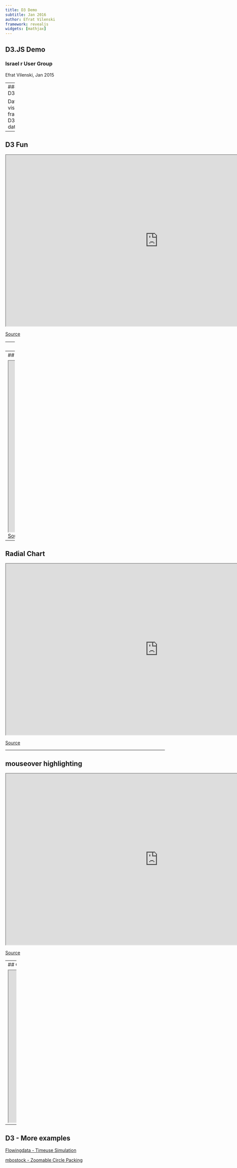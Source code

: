 ```yaml
---
title: D3 Demo
subtitle: Jan 2016
author: Efrat Vilenski
framework: revealjs
widgets: [mathjax]
---
```

<style>iframe{background-color: white}</style> 
## D3.JS Demo
### Israel r User Group

Efrat Vilenski, Jan 2015

---
### About D3

Data visualization framework.
<br/>
D3 bring data to life.


---
 
## D3 Fun 
 
<iframe src="http://bl.ocks.org/mbostock/raw/3231298/" width="960px" height="540px" scrolling="No"></iframe>
<a class="Link1" href="http://bl.ocks.org/mbostock/3231298/" target="_blank">Source</a>


---
### The basics

<a class="Link1" href="http://blog.visual.ly/creating-animations-and-transitions-with-d3-js/" target="_blank">Animations and Transitions</a>
<br/>
Many tutorials & Examples available.


---
## Interactive drill 
 
<iframe src="http://bl.ocks.org/timelyportfolio/raw/862dcabf010da04b9b5b/" width="1200px" height="540px" scrolling="No"></iframe>
<a class="Link1" href="http://bl.ocks.org/timelyportfolio/862dcabf010da04b9b5b/" target="_blank">Source</a>

---
## Radial Chart 
 
<iframe src="http://bl.ocks.org/emeeks/raw/2fffa9abe50ac97603c7/" width="960px" height="540px" scrolling="No"></iframe>
<a class="Link1" href="http://bl.ocks.org/emeeks/2fffa9abe50ac97603c7/" target="_blank">Source</a>



---
 
## mouseover highlighting 

<iframe src="http://bl.ocks.org/emeeks/raw/78ab7c4cbf601484af96/" width="960px" height="540px" scrolling="No"></iframe>
<a class="Link1" href="http://bl.ocks.org/emeeks/78ab7c4cbf601484af96/" target="_blank">Source</a>

--- 
## Charts can dance 

<iframe src="http://bl.ocks.org/mbostock/raw/1256572/" width="1000px" height="480px" scrolling="No"></iframe>


--- 

## D3 - More examples

<a class="Link1" href="http://flowingdata.com/projects/2015/timeuse-simulation/" target="_blank">Flowingdata - Timeuse Simulation</a>

<a class="Link1" href="http://bl.ocks.org/mbostock/raw/7607535/" target="_blank">mbostock - Zoomable Circle Packing</a>





 


